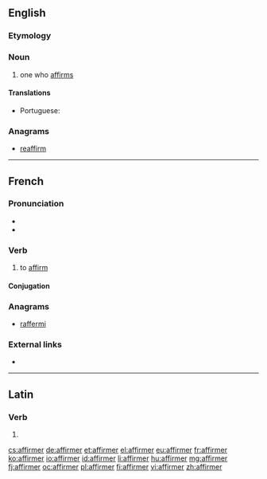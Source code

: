 ==English==

===Etymology===
{{suffix|affirm|er|id2=agent noun|lang=en}}

===Noun===
{{en-noun}}

# one who [[affirm]]s

====Translations====
{{trans-top|one who affirms}}
* Portuguese: {{t|pt|afirmador|m}}
{{trans-mid}}
{{trans-bottom}}

===Anagrams===
* [[reaffirm#English|reaffirm]]

----

==French==

===Pronunciation===
* {{audio|Fr-affirmer.ogg|Audio|lang=fr}}
* {{IPA|/a.fiʁ.me/|lang=fr}}

===Verb===
{{fr-verb}}

# to [[affirm]]

====Conjugation====
{{fr-conj-auto}}

===Anagrams===
* [[raffermi#French|raffermi]]

===External links===
* {{R:TLFi}}

----

==Latin==

===Verb===
{{la-verb-form|affirmer}}

# {{inflection of|affirmō||1|s|pres|pasv|subj|lang=la}}

[[cs:affirmer]]
[[de:affirmer]]
[[et:affirmer]]
[[el:affirmer]]
[[eu:affirmer]]
[[fr:affirmer]]
[[ko:affirmer]]
[[io:affirmer]]
[[id:affirmer]]
[[li:affirmer]]
[[hu:affirmer]]
[[mg:affirmer]]
[[fj:affirmer]]
[[oc:affirmer]]
[[pl:affirmer]]
[[fi:affirmer]]
[[vi:affirmer]]
[[zh:affirmer]]